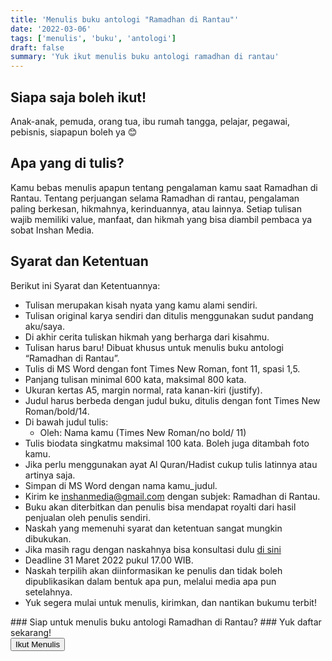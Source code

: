 ```yaml
---
title: 'Menulis buku antologi "Ramadhan di Rantau"'
date: '2022-03-06'
tags: ['menulis', 'buku', 'antologi']
draft: false
summary: 'Yuk ikut menulis buku antologi ramadhan di rantau'
---
```


## Siapa saja boleh ikut!

Anak-anak, pemuda, orang tua, ibu rumah tangga, pelajar, pegawai, pebisnis, siapapun boleh ya 😊

## Apa yang di tulis?

Kamu bebas menulis apapun tentang pengalaman kamu saat Ramadhan di Rantau. Tentang perjuangan selama Ramadhan di rantau, pengalaman paling berkesan, hikmahnya, kerinduannya, atau lainnya. Setiap tulisan wajib memiliki value, manfaat, dan hikmah yang bisa diambil pembaca ya sobat Inshan Media.

## Syarat dan Ketentuan

Berikut ini Syarat dan Ketentuannya:

- Tulisan merupakan kisah nyata yang kamu alami sendiri.
- Tulisan original karya sendiri dan ditulis menggunakan sudut pandang aku/saya.
- Di akhir cerita tuliskan hikmah yang berharga dari kisahmu.
- Tulisan harus baru! Dibuat khusus untuk menulis buku antologi “Ramadhan di Rantau”.
- Tulis di MS Word dengan font Times New Roman, font 11, spasi 1,5.
- Panjang tulisan minimal 600 kata, maksimal 800 kata.
- Ukuran kertas A5, margin normal, rata kanan-kiri (justify).
- Judul harus berbeda dengan judul buku, ditulis dengan font Times New Roman/bold/14.
- Di bawah judul tulis:
  - Oleh: Nama kamu (Times New Roman/no bold/ 11)
- Tulis biodata singkatmu maksimal 100 kata. Boleh juga ditambah foto kamu.
- Jika perlu menggunakan ayat Al Quran/Hadist cukup tulis latinnya atau artinya saja.
- Simpan di MS Word dengan nama kamu_judul.
- Kirim ke inshanmedia@gmail.com dengan subjek: Ramadhan di Rantau.
- Buku akan diterbitkan dan penulis bisa mendapat royalti dari hasil penjualan oleh penulis sendiri.
- Naskah yang memenuhi syarat dan ketentuan sangat mungkin dibukukan.
- Jika masih ragu dengan naskahnya bisa konsultasi dulu [di sini](https://api.whatsapp.com/send/?phone=6285747101917&text&app_absent=0)
- Deadline 31 Maret 2022 pukul 17.00 WIB.
- Naskah terpilih akan diinformasikan ke penulis dan tidak boleh dipublikasikan dalam bentuk apa pun, melalui media apa pun setelahnya.
- Yuk segera mulai untuk menulis, kirimkan, dan nantikan bukumu terbit!

<div className=" text-center ">
  ### Siap untuk menulis buku antologi Ramadhan di Rantau? ### Yuk daftar sekarang!
</div>

<div className="text-center">
  <a href="https://forms.gle/9iktrVmiZvycu4vs5" target="_blank">
    <button className="btn-green">Ikut Menulis</button>
  </a>
</div>
